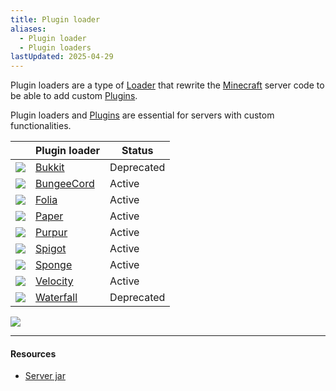 ```yaml
---
title: Plugin loader
aliases:
  - Plugin loader
  - Plugin loaders
lastUpdated: 2025-04-29
---
```



Plugin loaders are a type of [Loader](/loader) that rewrite the [Minecraft](/minecraft) server code to be able to add custom [Plugins](/plugin).

Plugin loaders and [Plugins](/plugin) are essential for servers with custom functionalities.

|                              | Plugin loader             | Status     |
| ---------------------------- | ------------------------- | ---------- |
| ![](~/assets/bukkit.svg)     | [Bukkit](/bukkit)         | Deprecated |
| ![](~/assets/bungeecord.svg) | [BungeeCord](/bungeecord) | Active     |
| ![](~/assets/folia.svg)      | [Folia](/folia)           | Active     |
| ![](~/assets/paper.svg)      | [Paper](/paper)           | Active     |
| ![](~/assets/purpur.svg)     | [Purpur](/purpur)         | Active     |
| ![](~/assets/spigot.svg)     | [Spigot](/spigot)         | Active     |
| ![](~/assets/sponge.svg)     | [Sponge](/sponge)         | Active     |
| ![](~/assets/velocity.svg)   | [Velocity](/velocity)     | Active     |
| ![](~/assets/waterfall.svg)  | [Waterfall](/waterfall)   | Deprecated |

![](~/assets/pluginloadersgraph.svg)

---

#### Resources

- [Server jar](https://serverjar.org)

<Yb src="https://youtube.com/embed/H2QZh527MaU" />
